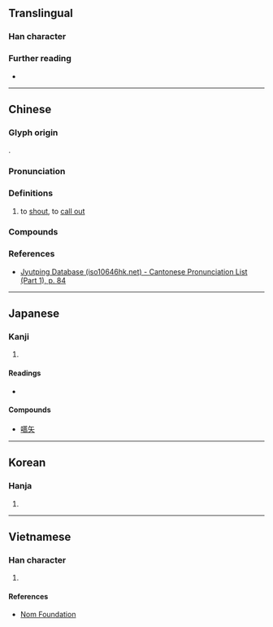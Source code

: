 {{character info}}
==Translingual==

===Han character===
{{Han char|rn=30|rad=口|as=14|sn=17|four=64027|canj=RTYB|ids=⿰口蒿}}

===Further reading===
* {{Han ref|kx=0211.360|dkj=04458|dj=0434.280|hdz=10688.100|uh=5686|ud=22150|bh=ECC3|bd=60611}}

----

==Chinese==
{{zh-forms}}

===Glyph origin===
{{Han compound|口|蒿|c1=s|c2=p|ls=psc|t1=mouth}}.

===Pronunciation===
{{zh-pron
|m=hāo
|c=hou1
|mc=y
|oc=y
|cat=
}}

===Definitions===
{{zh-hanzi}}

# to [[shout]], to [[call out]]

===Compounds===
{{zh-der|嚆矢|嚆矢維艱}}

===References===
* [http://www.iso10646hk.net/jp/document/download.jsp Jyutping Database (iso10646hk.net) - Cantonese Pronunciation List (Part 1), p. 84]

----

==Japanese==

===Kanji===
{{ja-kanji|grade=|rs=口14}}

# {{rfdef|ja|sort=口14}}

====Readings====
* {{ja-readings
|goon=きょう<けう
|kanon=こう<かう
|kun=さけ-ぶ
}}

====Compounds====
* [[嚆矢]]

----

==Korean==

===Hanja===
{{ko-hanja|hangeul=효|rv=hyo|mr=hyo}}

# {{rfdef|ko|sort=口14}}

----

==Vietnamese==

===Han character===
{{vi-readings|reading=hau, hao|rs=口14}}

# {{rfdef|vi|sort=口14}}

====References====
* [http://nomfoundation.org/common/nom_details.php?codepoint=5686 Nom Foundation]